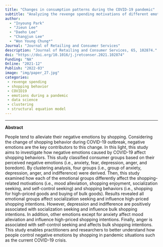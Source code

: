 ```yaml
---
title: "Changes in consumption patterns during the COVID-19 pandemic"
subtitle: "Analyzing the revenge spending motivations of different emotional groups"
author: 
  - "Inyoung Park"
  - "Jieun Lee"
  - "Daeho Lee"
  - "Changjun Lee" 
  - "Won Young Chung*"
Journal: "Journal of Retailing and Consumer Services"
description: "Journal of Retailing and Consumer Services, 65, 102874."
doi: "https://doi.org/10.1016/j.jretconser.2021.102874"
Funding: "NA"
Online: "2021-12"
Publish: "2022-03"
image: "img/paper_27.jpg"
categories:
 - revenge spending
 - shopping behavior
 - COVID19
 - emotions during a pandemic
 - data science
 - clustering
 - structural equation model
---
```


------------------------------------------------------------------------

**Abstract**

People tend to alleviate their negative emotions by shopping. Considering the change of shopping behavior during COVID-19 outbreak, negative emotions are the key contributors to this change. In this light, this study aims to investigate how negative emotions caused by COVID-19 affect shopping behaviors. This study classified consumer groups based on their perceived negative emotions (i.e., anxiety, fear, depression, anger, and boredom). By clustering analysis, four groups (i.e., group of anxiety, depression, anger, and indifference) were derived. Then, this study examined how each of the emotional groups differently affect the shopping-related motivations (i.e., mood alleviation, shopping enjoyment, socialization seeking, and self-control seeking) and shopping behaviors (i.e., shopping for high-priced goods and buying of bulk goods). Results revealed all emotional groups affect socialization seeking and influence high-priced shopping intentions. However, depression and indifference are positively associated with socialization seeking and influence bulk shopping intentions. In addition, other emotions except for anxiety affect mood alleviation and influence high-priced shopping intentions. Finally, anger is associated with self-control seeking and affects bulk shopping intentions. This study enables practitioners and researchers to better understand how people control negative emotions by shopping in pandemic situations such as the current COVID-19 crisis.

